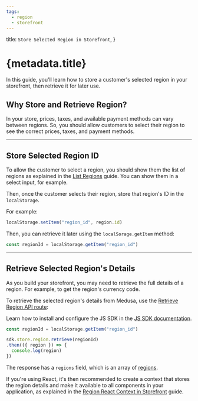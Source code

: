 ```yaml
---
tags:
  - region
  - storefront
---
```


  title: `Store Selected Region in Storefront`,
}

# {metadata.title}

In this guide, you'll learn how to store a customer's selected region in your storefront, then retrieve it for later use.

## Why Store and Retrieve Region?

In your store, prices, taxes, and available payment methods can vary between regions. So, you should allow customers to select their region to see the correct prices, taxes, and payment methods.

---

## Store Selected Region ID

To allow the customer to select a region, you should show them the list of regions as explained in the [List Regions](../list/page.mdx) guide. You can show them in a select input, for example.

Then, once the customer selects their region, store that region's ID in the `localStorage`.

For example:

```ts
localStorage.setItem("region_id", region.id)
```

Then, you can retrieve it later using the `localSorage.getItem` method:

```ts
const regionId = localStorage.getItem("region_id")
```

---

## Retrieve Selected Region's Details

As you build your storefront, you may need to retrieve the full details of a region. For example, to get the region's currency code.

To retrieve the selected region's details from Medusa, use the [Retrieve Region API route](!api!/store#regions_getregionsid):

<Note title="Tip">

Learn how to install and configure the JS SDK in the [JS SDK documentation](../../../js-sdk/page.mdx).

</Note>

```ts
const regionId = localStorage.getItem("region_id")

sdk.store.region.retrieve(regionId)
.then(({ region }) => {
  console.log(region)
})
```

The response has a `regions` field, which is an array of [regions](!api!/store#regions_region_schema).

If you're using React, it's then recommended to create a context that stores the region details and make it available to all components in your application, as explained in the [Region React Context in Storefront](../context/page.mdx) guide.

